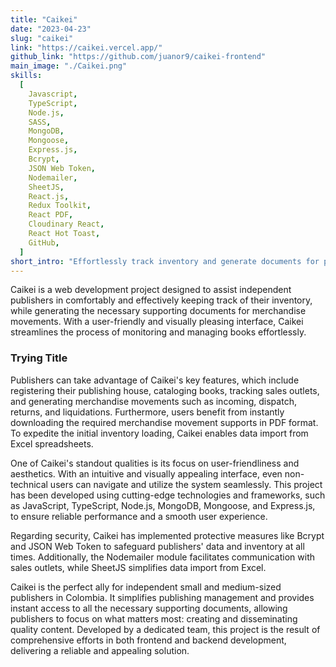 ---
title: "Caikei"
date: "2023-04-23"
slug: "caikei"
link: "https://caikei.vercel.app/"
github_link: "https://github.com/juanor9/caikei-frontend"
main_image: "./Caikei.png"
skills:
  [
    Javascript,
    TypeScript,
    Node.js,
    SASS,
    MongoDB,
    Mongoose,
    Express.js,
    Bcrypt,
    JSON Web Token,
    Nodemailer,
    SheetJS,
    React.js,
    Redux Toolkit,
    React PDF,
    Cloudinary React,
    React Hot Toast,
    GitHub,
  ]
short_intro: "Effortlessly track inventory and generate documents for publishers. User-friendly interface, secure backend. Simplify operations for small-medium publishers. Reliable and visually appealing solution."
---

Caikei is a web development project designed to assist independent publishers in comfortably and effectively keeping track of their inventory, while generating the necessary supporting documents for merchandise movements. With a user-friendly and visually pleasing interface, Caikei streamlines the process of monitoring and managing books effortlessly.

### Trying Title

Publishers can take advantage of Caikei's key features, which include registering their publishing house, cataloging books, tracking sales outlets, and generating merchandise movements such as incoming, dispatch, returns, and liquidations. Furthermore, users benefit from instantly downloading the required merchandise movement supports in PDF format. To expedite the initial inventory loading, Caikei enables data import from Excel spreadsheets.

One of Caikei's standout qualities is its focus on user-friendliness and aesthetics. With an intuitive and visually appealing interface, even non-technical users can navigate and utilize the system seamlessly. This project has been developed using cutting-edge technologies and frameworks, such as JavaScript, TypeScript, Node.js, MongoDB, Mongoose, and Express.js, to ensure reliable performance and a smooth user experience.

Regarding security, Caikei has implemented protective measures like Bcrypt and JSON Web Token to safeguard publishers' data and inventory at all times. Additionally, the Nodemailer module facilitates communication with sales outlets, while SheetJS simplifies data import from Excel.

Caikei is the perfect ally for independent small and medium-sized publishers in Colombia. It simplifies publishing management and provides instant access to all the necessary supporting documents, allowing publishers to focus on what matters most: creating and disseminating quality content. Developed by a dedicated team, this project is the result of comprehensive efforts in both frontend and backend development, delivering a reliable and appealing solution.
